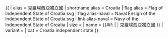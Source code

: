 {{ {{{1<noinclude>|country showdata</noinclude>}}}
| alias = 克羅埃西亞獨立國
| shortname alias = Croatia
| flag alias = Flag of Independent State of Croatia.svg
| flag alias-naval = Naval Ensign of the Independent State of Croatia.svg
| link alias-naval = Navy of the Independent State of Croatia
| size = {{{size|}}}
| name = {{#if: {{{name|}}} | {{{name|}}} | 克羅埃西亞獨立國 }}
| variant = {{{variant|}}}
<noinclude>
| cat = Croatia independent state
</noinclude>
}}